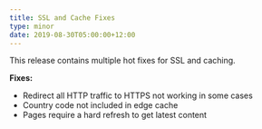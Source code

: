 ```yaml
---
title: SSL and Cache Fixes
type: minor
date: 2019-08-30T05:00:00+12:00
---
```


This release contains multiple hot fixes for SSL and caching.

**Fixes:**

* Redirect all HTTP traffic to HTTPS not working in some cases
* Country code not included in edge cache
* Pages require a hard refresh to get latest content